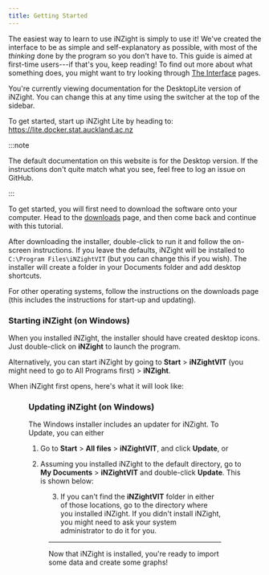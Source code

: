 ```yaml
---
title: Getting Started
---
```



The easiest way to learn to use iNZight is simply to use it! We've created the interface to be as simple and self-explanatory as possible, with most of the _thinking_ done by the program so you don't have to. This guide is aimed at first-time users---if that's you, keep reading! To find out more about what something does, you might want to try looking through [The Interface](/docs/) pages.

You're currently viewing documentation for the <desktop>Desktop</desktop><lite>Lite</lite> version of iNZight. You can change this at any time using the switcher at the top of the sidebar.

<lite>

To get started, start up iNZight Lite by heading to: https://lite.docker.stat.auckland.ac.nz

:::note

The default documentation on this website is for the Desktop version. If the instructions don't quite match what you see, feel free to log an issue on GitHub.

:::

</lite>

<desktop>

To get started, you will first need to download the software onto your computer. Head to the [downloads](/) page, and then come back and continue with this tutorial.

After downloading the installer, double-click to run it and follow the on-screen instructions. If you leave the defaults, iNZight will be installed to `C:\Program Files\iNZightVIT` (but you can change this if you wish). The installer will create a folder in your Documents folder and add desktop shortcuts.

For other operating systems, follow the instructions on the downloads page (this includes the instructions for start-up and updating).

### Starting iNZight (on Windows)

When you installed iNZight, the installer should have created desktop icons.
Just double-click on **iNZight** to launch the program.

Alternatively, you can start iNZight by going to **Start** &gt; **iNZightVIT** (you might need to go to All Programs first) &gt; **iNZight**.

When iNZight first opens, here's what it will look like:

<Figure src={inzightImage} caption="The iNZight window" width="800" />

### Updating iNZight (on Windows)

The Windows installer includes an updater for iNZight. To Update, you can either

1. Go to **Start** > **All files** > **iNZightVIT**, and click **Update**, or

2. Assuming you installed iNZight to the default directory, go to **My Documents** > **iNZightVIT** and double-click **Update**. This is shown below:

<Figure
  src={updateImage}
  caption="Update iNZight script location"
  width="800"
/>

3. If you can't find the **iNZightVIT** folder in either of those locations, go to the directory where you installed iNZight. If you didn't install iNZight, you might need to ask your system administrator to do it for you.

---

Now that iNZight is installed, you're ready to import some data and create some graphs!

</desktop>
